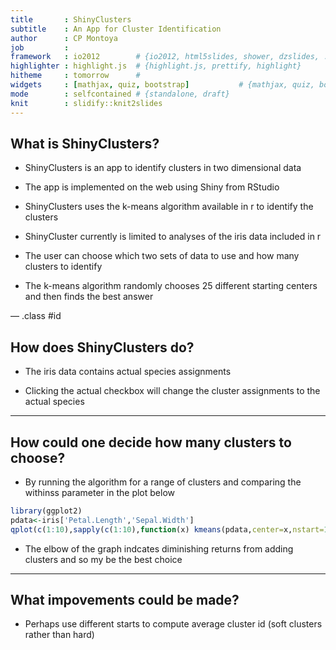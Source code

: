 ```yaml
---
title       : ShinyClusters
subtitle    : An App for Cluster Identification
author      : CP Montoya
job         : 
framework   : io2012        # {io2012, html5slides, shower, dzslides, ...}
highlighter : highlight.js  # {highlight.js, prettify, highlight}
hitheme     : tomorrow      # 
widgets     : [mathjax, quiz, bootstrap]           # {mathjax, quiz, bootstrap}
mode        : selfcontained # {standalone, draft}
knit        : slidify::knit2slides
---
```


## What is ShinyClusters?

* ShinyClusters is an app to identify clusters in two dimensional data

* The app is implemented on the web using Shiny from RStudio

* ShinyClusters uses the k-means algorithm available in r to identify the clusters

* ShinyCluster currently is limited to analyses of the iris data included in r

* The user can choose which two sets of data to use and how many clusters to identify

* The k-means algorithm randomly chooses 25 different starting centers and then finds the best answer

--- .class #id 

## How does ShinyClusters do?

* The iris data contains actual species assignments

* Clicking the actual checkbox will change the cluster assignments to the actual species

---

## How could one decide how many clusters to choose?

* By running the algorithm for a range of clusters and comparing the withinss parameter in the plot below

```r
library(ggplot2)
pdata<-iris['Petal.Length','Sepal.Width']
qplot(c(1:10),sapply(c(1:10),function(x) kmeans(pdata,center=x,nstart=10)$tot.withinss),geom="point",xlab="Number of Clusters",ylab="Total deviations within clusters",main= "Choosing the number of Clusters",size=I(6))+geom_line(size=2)
```

* The elbow of the graph indcates diminishing returns from adding clusters and so my be the best choice

---

## What impovements could be made?

* Perhaps use different starts to compute average cluster id (soft clusters rather than hard)

